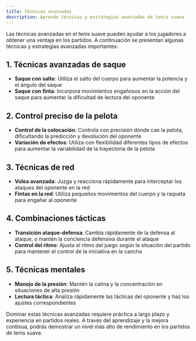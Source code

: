 ```yaml
---
title: Técnicas avanzadas
description: Aprende técnicas y estrategias avanzadas de tenis suave
---
```


Las técnicas avanzadas en el tenis suave pueden ayudar a los jugadores a obtener una ventaja en los partidos. A continuación se presentan algunas técnicas y estrategias avanzadas importantes:

## 1. Técnicas avanzadas de saque

- **Saque con salto**: Utiliza el salto del cuerpo para aumentar la potencia y el ángulo del saque
- **Saque con finta**: Incorpora movimientos engañosos en la acción del saque para aumentar la dificultad de lectura del oponente

## 2. Control preciso de la pelota

- **Control de la colocación**: Controla con precisión dónde cae la pelota, dificultando la predicción y devolución del oponente
- **Variación de efectos**: Utiliza con flexibilidad diferentes tipos de efectos para aumentar la variabilidad de la trayectoria de la pelota

## 3. Técnicas de red

- **Volea avanzada**: Juzga y reacciona rápidamente para interceptar los ataques del oponente en la red
- **Fintas en la red**: Utiliza pequeños movimientos del cuerpo y la raqueta para engañar al oponente

## 4. Combinaciones tácticas

- **Transición ataque-defensa**: Cambia rápidamente de la defensa al ataque, o mantén la conciencia defensiva durante el ataque
- **Control del ritmo**: Ajusta el ritmo del juego según la situación del partido para mantener el control de la iniciativa en la cancha

## 5. Técnicas mentales

- **Manejo de la presión**: Mantén la calma y la concentración en situaciones de alta presión
- **Lectura táctica**: Analiza rápidamente las tácticas del oponente y haz los ajustes correspondientes

Dominar estas técnicas avanzadas requiere práctica a largo plazo y experiencia en partidos reales. A través del aprendizaje y la mejora continua, podrás demostrar un nivel más alto de rendimiento en los partidos de tenis suave.
